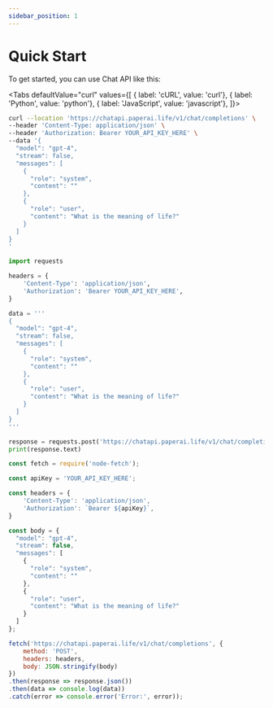 ```yaml
---
sidebar_position: 1
---
```

# Quick Start 
To get started, you can use Chat API like this:


<Tabs
  defaultValue="curl"
  values={[
    { label: 'cURL', value: 'curl'},
    { label: 'Python', value: 'python'},
    { label: 'JavaScript', value: 'javascript'},
  ]}>

<TabItem value="curl">

```bash
curl --location 'https://chatapi.paperai.life/v1/chat/completions' \
--header 'Content-Type: application/json' \
--header 'Authorization: Bearer YOUR_API_KEY_HERE' \
--data '{
  "model": "gpt-4", 
  "stream": false,
  "messages": [
    {
      "role": "system",
      "content": "" 
    },
    {
      "role": "user",
      "content": "What is the meaning of life?"
    }
  ]
}
'
```

</TabItem>
<TabItem value="python">

```python
import requests

headers = {
    'Content-Type': 'application/json',
    'Authorization': 'Bearer YOUR_API_KEY_HERE',
}

data = '''
{
  "model": "gpt-4", 
  "stream": false,
  "messages": [
    {
      "role": "system",
      "content": "" 
    },
    {
      "role": "user",
      "content": "What is the meaning of life?"
    }
  ]
}
'''

response = requests.post('https://chatapi.paperai.life/v1/chat/completions', headers=headers, data=data)
print(response.text)
```

</TabItem>
<TabItem value="javascript">

```javascript
const fetch = require('node-fetch');

const apiKey = 'YOUR_API_KEY_HERE';

const headers = {
    'Content-Type': 'application/json',
    'Authorization': `Bearer ${apiKey}`,
}

const body = {
  "model": "gpt-4", 
  "stream": false,
  "messages": [
    {
      "role": "system",
      "content": "" 
    },
    {
      "role": "user",
      "content": "What is the meaning of life?"
    }
  ]
};

fetch('https://chatapi.paperai.life/v1/chat/completions', {
    method: 'POST',
    headers: headers,
    body: JSON.stringify(body)
})
.then(response => response.json())
.then(data => console.log(data))
.catch(error => console.error('Error:', error));
```

</TabItem>
</Tabs>